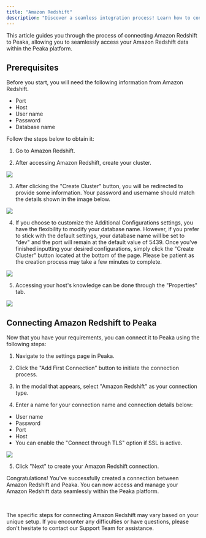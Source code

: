 ```yaml
---
title: "Amazon Redshift"
description: "Discover a seamless integration process! Learn how to connect Amazon Redshift to Peaka effortlessly for streamlined transactions."
---
```


This article guides you through the process of connecting Amazon Redshift to Peaka, allowing you to seamlessly access your Amazon Redshift data within the Peaka platform.

## Prerequisites

Before you start, you will need the following information from Amazon Redshift.

- Port
- Host
- User name
- Password
- Database name

Follow the steps below to obtain it:

1. Go to Amazon Redshift.

2. After accessing Amazon Redshift, create your cluster.

<img src="/images/integrations/amazon-redshift-1.png" />

3. After clicking the "Create Cluster" button, you will be redirected to provide some information. Your password and username should match the details shown in the image below.

<img src="/images/integrations/amazon-redshift-2.png" />

4. If you choose to customize the Additional Configurations settings, you have the flexibility to modify your database name. However, if you prefer to stick with the default settings, your database name will be set to "dev" and the port will remain at the default value of 5439. Once you've finished inputting your desired configurations, simply click the "Create Cluster" button located at the bottom of the page. Please be patient as the creation process may take a few minutes to complete.

<img src="/images/integrations/amazon-redshift-3.png" />

5. Accessing your host's knowledge can be done through the "Properties" tab.

<img src="/images/integrations/amazon-redshift-4.png" />

## Connecting Amazon Redshift to Peaka

Now that you have your requirements, you can connect it to Peaka using the following steps:

1. Navigate to the settings page in Peaka.

2. Click the "Add First Connection" button to initiate the connection process.

3. In the modal that appears, select "Amazon Redshift" as your connection type.

4. Enter a name for your connection name and connection details below:

- User name
- Password
- Port
- Host
- You can enable the "Connect through TLS" option if SSL is active.

<img src="/images/integrations/amazon-redshift-5.png" />

5. Click "Next" to create your Amazon Redshift connection.

Congratulations! You've successfully created a connection between Amazon Redshift and Peaka. You can now access and manage your Amazon Redshift data seamlessly within the Peaka platform.

<br/>

<Note>The specific steps for connecting Amazon Redshift may vary based on your unique setup. If you encounter any difficulties or have questions, please don't hesitate to contact our Support Team for assistance.</Note>
